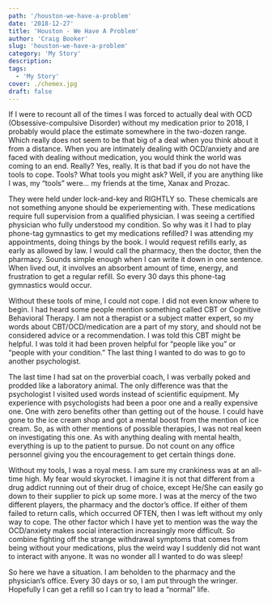 ```yaml
---
path: '/houston-we-have-a-problem'
date: '2018-12-27'
title: 'Houston - We Have A Problem'
author: 'Craig Booker'
slug: 'houston-we-have-a-problem'
category: 'My Story'
description:
tags:
  - 'My Story'
cover: ./chemex.jpg
draft: false
---
```


If I were to recount all of the times I was forced to actually deal with OCD (Obsessive-compulsive Disorder) without my medication prior to 2018, I probably would place the estimate somewhere in the two-dozen range. Which really does not seem to be that big of a deal when you think about it from a distance. When you are intimately dealing with OCD/anxiety and are faced with dealing without medication, you would think the world was coming to an end. Really? Yes, really. It is that bad if you do not have the tools to cope. Tools? What tools you might ask? Well, if you are anything like I was, my “tools” were… my friends at the time, Xanax and Prozac.

They were held under lock-and-key and RIGHTLY so. These chemicals are not something anyone should be experiementing with. These medications require full supervision from a qualified physician. I was seeing a certified physician who fully understood my condition. So why was it I had to play phone-tag gymnastics to get my medications refilled? I was attending my appointments, doing things by the book. I would request refills early, as early as allowed by law. I would call the pharmacy, then the doctor, then the pharmacy. Sounds simple enough when I can write it down in one sentence. When lived out, it involves an absorbent amount of time, energy, and frustration to get a regular refill. So every 30 days this phone-tag gymnastics would occur.

Without these tools of mine, I could not cope. I did not even know where to begin. I had heard some people mention something called CBT or Cognitive Behavioral Therapy. I am not a therapist or a subject matter expert, so my words about CBT/OCD/medication are a part of my story, and should not be considered advice or a recommendation. I was told this CBT might be helpful. I was told it had been proven helpful for “people like you” or “people with your condition.” The last thing I wanted to do was to go to another psychologist.

The last time I had sat on the proverbial coach, I was verbally poked and prodded like a laboratory animal. The only difference was that the psychologist I visited used words instead of scientific equipment. My experience with psychologists had been a poor one and a really expensive one. One with zero benefits other than getting out of the house. I could have gone to the ice cream shop and got a mental boost from the mention of ice cream. So, as with other mentions of possible therapies, I was not real keen on investigating this one. As with anything dealing with mental health, everything is up to the patient to pursue. Do not count on any office personnel giving you the encouragement to get certain things done.

Without my tools, I was a royal mess. I am sure my crankiness was at an all-time high. My fear would skyrocket. I imagine it is not that different from a drug addict running out of their drug of choice, except He/She can easily go down to their supplier to pick up some more. I was at the mercy of the two different players, the pharmacy and the doctor’s office. If either of them failed to return calls, which occurred OFTEN, then I was left without my only way to cope. The other factor which I have yet to mention was the way the OCD/anxiety makes social interaction increasingly more difficult. So combine fighting off the strange withdrawal symptoms that comes from being without your medications, plus the weird way I suddenly did not want to interact with anyone. It was no wonder all I wanted to do was sleep!

So here we have a situation. I am beholden to the pharmacy and the physician’s office. Every 30 days or so, I am put through the wringer. Hopefully I can get a refill so I can try to lead a “normal” life.
